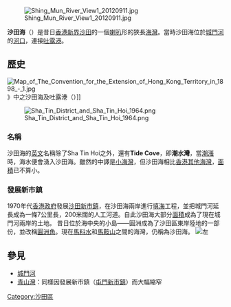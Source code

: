 [[File:Shing_Mun_River_View1_20120911.jpg|right]]

'''沙田海'''（{{lang-en|'''Sha Tin Hoi'''}}）是昔日[[香港|香港]][[新界|新界]][[沙田_(香港)|沙田]]的一個[[喇叭|喇叭]]形的狹長[[海灣|海灣]]。當時沙田海位於[[城門河|城門河]]的[[河口|河口]]，連接[[吐露港|吐露港]]。

== 歷史 ==
[[File:Map_of_The_Convention_for_the_Extension_of_Hong_Kong_Territory_in_1898_-_1.jpg|thumb]]》中之沙田海及吐露港（{{lang|en|Tolo Harbour}}）]]

[[File:Sha_Tin_District_and_Sha_Tin_Hoi_1964.png|thumb]]

=== 名稱 ===
沙田海的[[英语|英文]]名稱除了Sha Tin Hoi之外，還有'''Tide Cove'''，即'''潮水灣'''，當[[潮汐|潮漲]]時，海水便會湧入沙田海。雖然{{lang|en|cove}}的中譯是[[小海灣|小海灣]]，但沙田海相比[[香港海灣|香港其他海灣]]，[[面积|面積]]已不算小。
=== 發展新市鎮 ===
1970年代[[香港殖民地時期#香港政府|香港政府]]發展[[沙田新市鎮|沙田新市鎮]]，在沙田海兩岸進行[[填海|填海]]工程，並把城門河延長成為一條7公里長，200米闊的人工河道。自此沙田海大部分[[面積|面積]]成為了現在城門河兩岸的土地。
昔日位於海中央的小島——圓洲成為了沙田區東岸陸地的一部份，並改稱[[圓洲角|圓洲角]]。現在[[馬料水|馬料水]]和[[馬鞍山_(香港山峰)|馬鞍山]]之間的海灣，仍稱為沙田海。
[[File:Sha_Tin_Hoi_沙田海,_Ma_On_Shan_馬鞍山,_1950s.jpg|左]]

==參見==
*[[城門河|城門河]]
*[[青山灣|青山灣]]：同樣因發展新市鎮（[[屯門新市鎮|屯門新市鎮]]）而大幅縮窄
{{香港海灣}}
{{HK-geo-stub}}
[[Category:沙田區|Category:沙田區]]